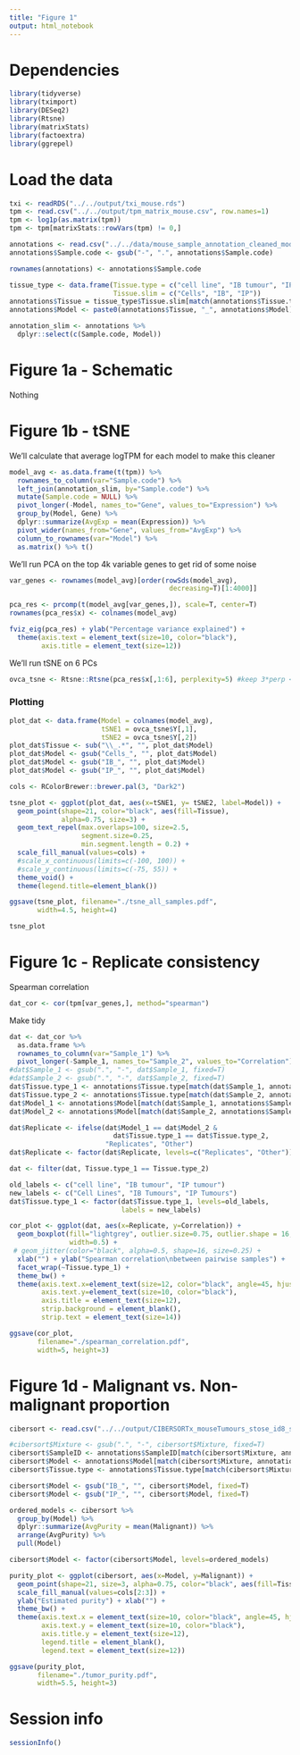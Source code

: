 ```yaml
---
title: "Figure 1"
output: html_notebook
---
```


# Dependencies
```r
library(tidyverse)
library(tximport)
library(DESeq2)
library(Rtsne)
library(matrixStats)
library(factoextra)
library(ggrepel)
```

# Load the data
```r
txi <- readRDS("../../output/txi_mouse.rds")
tpm <- read.csv("../../output/tpm_matrix_mouse.csv", row.names=1)
tpm <- log1p(as.matrix(tpm))
tpm <- tpm[matrixStats::rowVars(tpm) != 0,]
```

```r
annotations <- read.csv("../../data/mouse_sample_annotation_cleaned_model_name.csv")
annotations$Sample.code <- gsub("-", ".", annotations$Sample.code)

rownames(annotations) <- annotations$Sample.code

tissue_type <- data.frame(Tissue.type = c("cell line", "IB tumour", "IP tumour"),
                          Tissue.slim = c("Cells", "IB", "IP"))
annotations$Tissue = tissue_type$Tissue.slim[match(annotations$Tissue.type, tissue_type$Tissue.type)]
annotations$Model <- paste0(annotations$Tissue, "_", annotations$Model)

annotation_slim <- annotations %>%
  dplyr::select(c(Sample.code, Model))
```

# Figure 1a - Schematic
Nothing

# Figure 1b - tSNE
We'll calculate that average logTPM for each model to make this cleaner

```r
model_avg <- as.data.frame(t(tpm)) %>%
  rownames_to_column(var="Sample.code") %>%
  left_join(annotation_slim, by="Sample.code") %>%
  mutate(Sample.code = NULL) %>%
  pivot_longer(-Model, names_to="Gene", values_to="Expression") %>%
  group_by(Model, Gene) %>%
  dplyr::summarize(AvgExp = mean(Expression)) %>%
  pivot_wider(names_from="Gene", values_from="AvgExp") %>%
  column_to_rownames(var="Model") %>%
  as.matrix() %>% t()
```

We'll run PCA on the top 4k variable genes to get rid of some noise
```r
var_genes <- rownames(model_avg)[order(rowSds(model_avg),
                                        decreasing=T)[1:4000]]
```

```r
pca_res <- prcomp(t(model_avg[var_genes,]), scale=T, center=T)
rownames(pca_res$x) <- colnames(model_avg)
```

```r
fviz_eig(pca_res) + ylab("Percentage variance explained") + 
  theme(axis.text = element_text(size=10, color="black"),
        axis.title = element_text(size=12))
```
We'll run tSNE on 6 PCs

```r
ovca_tsne <- Rtsne::Rtsne(pca_res$x[,1:6], perplexity=5) #keep 3*perp < nrow(x)
```

### Plotting
```r
plot_dat <- data.frame(Model = colnames(model_avg),
                       tSNE1 = ovca_tsne$Y[,1],
                       tSNE2 = ovca_tsne$Y[,2])
plot_dat$Tissue <- sub("\\_.*", "", plot_dat$Model)
plot_dat$Model <- gsub("Cells_", "", plot_dat$Model)
plot_dat$Model <- gsub("IB_", "", plot_dat$Model)
plot_dat$Model <- gsub("IP_", "", plot_dat$Model)
```

```r
cols <- RColorBrewer::brewer.pal(3, "Dark2")

tsne_plot <- ggplot(plot_dat, aes(x=tSNE1, y= tSNE2, label=Model)) + 
  geom_point(shape=21, color="black", aes(fill=Tissue), 
             alpha=0.75, size=3) +
  geom_text_repel(max.overlaps=100, size=2.5,
                  segment.size=0.25,
                  min.segment.length = 0.2) +
  scale_fill_manual(values=cols) +
  #scale_x_continuous(limits=c(-100, 100)) +
  #scale_y_continuous(limits=c(-75, 55)) +
  theme_void() +
  theme(legend.title=element_blank())

ggsave(tsne_plot, filename="./tsne_all_samples.pdf",
       width=4.5, height=4)

tsne_plot
```

# Figure 1c - Replicate consistency
Spearman correlation
```r
dat_cor <- cor(tpm[var_genes,], method="spearman")
```

Make tidy
```r
dat <- dat_cor %>%
  as.data.frame %>%
  rownames_to_column(var="Sample_1") %>%
  pivot_longer(-Sample_1, names_to="Sample_2", values_to="Correlation")
#dat$Sample_1 <- gsub(".", "-", dat$Sample_1, fixed=T)
#dat$Sample_2 <- gsub(".", "-", dat$Sample_2, fixed=T)
dat$Tissue.type_1 <- annotations$Tissue.type[match(dat$Sample_1, annotations$Sample.code)]
dat$Tissue.type_2 <- annotations$Tissue.type[match(dat$Sample_2, annotations$Sample.code)]
dat$Model_1 <- annotations$Model[match(dat$Sample_1, annotations$Sample.code)]
dat$Model_2 <- annotations$Model[match(dat$Sample_2, annotations$Sample.code)]

dat$Replicate <- ifelse(dat$Model_1 == dat$Model_2 &
                          dat$Tissue.type_1 == dat$Tissue.type_2,
                        "Replicates", "Other")
dat$Replicate <- factor(dat$Replicate, levels=c("Replicates", "Other"))

dat <- filter(dat, Tissue.type_1 == Tissue.type_2)
```

```r
old_labels <- c("cell line", "IB tumour", "IP tumour")
new_labels <- c("Cell Lines", "IB Tumours", "IP Tumours")
dat$Tissue.type_1 <- factor(dat$Tissue.type_1, levels=old_labels,
                            labels = new_labels)

cor_plot <- ggplot(dat, aes(x=Replicate, y=Correlation)) +
  geom_boxplot(fill="lightgrey", outlier.size=0.75, outlier.shape = 16,
               width=0.5) +
 # geom_jitter(color="black", alpha=0.5, shape=16, size=0.25) +
  xlab("") + ylab("Spearman correlation\nbetween pairwise samples") +
  facet_wrap(~Tissue.type_1) +
  theme_bw() +
  theme(axis.text.x=element_text(size=12, color="black", angle=45, hjust=1),
        axis.text.y=element_text(size=10, color="black"),
        axis.title = element_text(size=12),
        strip.background = element_blank(),
        strip.text = element_text(size=14))
```

```r
ggsave(cor_plot, 
       filename="./spearman_correlation.pdf",
       width=5, height=3)
```

# Figure 1d - Malignant vs. Non-malignant proportion
```r
cibersort <- read.csv("../../output/CIBERSORTx_mouseTumours_stose_id8_signature.csv")
```

```r
#cibersort$Mixture <- gsub(".", "-", cibersort$Mixture, fixed=T)
cibersort$SampleID <- annotations$SampleID[match(cibersort$Mixture, annotations$Sample.code)]
cibersort$Model <- annotations$Model[match(cibersort$Mixture, annotations$Sample.code)]
cibersort$Tissue.type <- annotations$Tissue.type[match(cibersort$Mixture, annotations$Sample.code)]
```

```r
cibersort$Model <- gsub("IB_", "", cibersort$Model, fixed=T)
cibersort$Model <- gsub("IP_", "", cibersort$Model, fixed=T)

ordered_models <- cibersort %>%
  group_by(Model) %>%
  dplyr::summarize(AvgPurity = mean(Malignant)) %>%
  arrange(AvgPurity) %>% 
  pull(Model)

cibersort$Model <- factor(cibersort$Model, levels=ordered_models)
```


```r
purity_plot <- ggplot(cibersort, aes(x=Model, y=Malignant)) +
  geom_point(shape=21, size=3, alpha=0.75, color="black", aes(fill=Tissue.type)) +
  scale_fill_manual(values=cols[2:3]) +
  ylab("Estimated purity") + xlab("") + 
  theme_bw() +
  theme(axis.text.x = element_text(size=10, color="black", angle=45, hjust=1),
        axis.text.y = element_text(size=10, color="black"),
        axis.title.y = element_text(size=12),
        legend.title = element_blank(),
        legend.text = element_text(size=12))
```

```r
ggsave(purity_plot,
       filename="./tumor_purity.pdf",
       width=5.5, height=3)
```

# Session info 
```r
sessionInfo()
```

